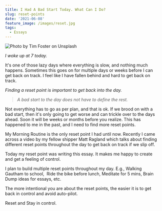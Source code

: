 ```yaml
---
title: I Had A Bad Start Today. What Can I Do?
slug: reset-points
date: '2021-06-08'
feature_image: /images/reset.jpg
tags:
  - Essays
---
```

![Photo by Tim Foster on Unsplash](/images/reset.jpg)

_I woke up at 7 today._

It's one of those lazy days where everything is slow, and nothing much happens. Sometimes this goes on for multiple days or weeks before I can get back on track. I feel like I have fallen behind and hard to get back on track.

_Finding a reset point is important to get back into the day._

> _A bad start to the day does not have to define the rest._

Not everything has to go as per plan, and that is ok. If we brood on with a bad start, then it's only going to get worse and can trickle over to the days ahead. Soon it will be weeks or months before you realize. This has happened to me in the past, and I need to find more reset points.

My Morning Routine is the only reset point I had until now. Recently I came across a video by my fellow shipper Matt Ragland which talks about finding different reset points throughout the day to get back on track if we slip off.

Today my reset point was writing this essay. It makes me happy to create and get a feeling of control.

I plan to build multiple reset points throughout my day. E.g., Walking Gautham to school,  Ride the bike before lunch, Meditate for 5 mins, Brain Dump ideas for essays, etc.

The more intentional you are about the reset points, the easier it is to get back in control and avoid auto-pilot.

Reset and Stay in control.
